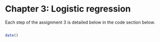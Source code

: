 # Chapter 3: Logistic regression 

Each step of the assignment 3 is detailed below in the code section below. 


```r



```



```r
date()
```



```r


```

